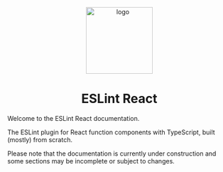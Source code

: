 
<p align="center">
  <Image src={logo} alt="logo" width="150" height="150" />
</p>

<h1 align="center" alt="title">
  ESLint React
</h1>

Welcome to the ESLint React documentation.

The ESLint plugin for React function components with TypeScript, built (mostly) from scratch.

<Warning>
Please note that the documentation is currently under construction and some sections may be incomplete or subject to changes.
</Warning>
